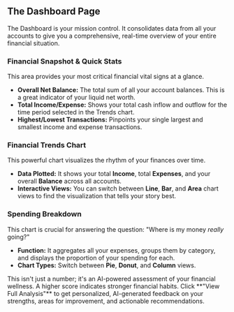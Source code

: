 <a id="dashboard"></a>
## <Icon name="layoutGrid" /> The Dashboard Page

The Dashboard is your mission control. It consolidates data from all your accounts to give you a comprehensive, real-time overview of your entire financial situation.

<a id="dashboard-financial-snapshot"></a>
### Financial Snapshot & Quick Stats
This area provides your most critical financial vital signs at a glance.
*   **Overall Net Balance:** The total sum of all your account balances. This is a great indicator of your liquid net worth.
*   **Total Income/Expense:** Shows your total cash inflow and outflow for the time period selected in the Trends chart.
*   **Highest/Lowest Transactions:** Pinpoints your single largest and smallest income and expense transactions.

<a id="dashboard-financial-trends"></a>
### Financial Trends Chart
This powerful chart visualizes the rhythm of your finances over time.
*   **Data Plotted:** It shows your total **Income**, total **Expenses**, and your overall **Balance** across all accounts.
*   **Interactive Views:** You can switch between **Line**, **Bar**, and **Area** chart views to find the visualization that tells your story best.

<a id="dashboard-spending-breakdown"></a>
### Spending Breakdown
This chart is crucial for answering the question: "Where is my money *really* going?"
*   **Function:** It aggregates all your expenses, groups them by category, and displays the proportion of your spending for each.
*   **Chart Types:** Switch between **Pie**, **Donut**, and **Column** views.

<Alert variant="success" title="Feature Spotlight: Financial Health Score">
This isn't just a number; it's an AI-powered assessment of your financial wellness. A higher score indicates stronger financial habits. Click **"View Full Analysis"** to get personalized, AI-generated feedback on your strengths, areas for improvement, and actionable recommendations.
</Alert>